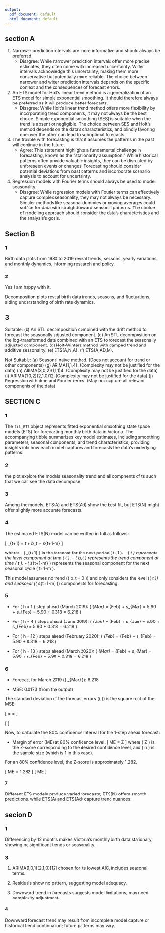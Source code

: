 ```yaml
---
output:
  pdf_document: default
  html_document: default
---
```

##     section A

1. Narrower prediction intervals are more informative and should always be preferred.
   - Disagree: While narrower prediction intervals offer more precise estimates, they often come with increased uncertainty. Wider intervals acknowledge this uncertainty, making them more conservative but potentially more reliable. The choice between narrower and wider prediction intervals depends on the specific context and the consequences of forecast errors.

3. An ETS model for Holt's linear trend method is a generalization of an ETS model for simple exponential smoothing. It should therefore always be preferred as it will produce better forecasts.
   - Disagree: While Holt's linear trend method offers more flexibility by incorporating trend components, it may not always be the best choice. Simple exponential smoothing (SES) is suitable when the trend is absent or negligible. The choice between SES and Holt's method depends on the data's characteristics, and blindly favoring one over the other can lead to suboptimal forecasts.

4. The trouble with forecasting is that it assumes the patterns in the past will continue in the future.
   - Agree: This statement highlights a fundamental challenge in forecasting, known as the "stationarity assumption." While historical patterns often provide valuable insights, they can be disrupted by unforeseen events or changes. Forecasting should consider potential deviations from past patterns and incorporate scenario analysis to account for uncertainty.

6. Regression models with Fourier terms should always be used to model seasonality.
   - Disagree: While regression models with Fourier terms can effectively capture complex seasonality, they may not always be necessary. Simpler methods like seasonal dummies or moving averages could suffice for data with straightforward seasonal patterns. The choice of modeling approach should consider the data's characteristics and the analysis's goals.


## Section B

###    1
Birth data plots from 1980 to 2019 reveal trends, seasons, yearly variations, and monthly dynamics, informing research and policy.

###   2
Yes I am happy with it.

Decomposition plots reveal birth data trends, seasons, and fluctuations, aiding understanding of birth rate dynamics.

##    3

Suitable:
(b) An STL decomposition combined with the drift method to forecast the seasonally adjusted component.
(c) An STL decomposition on the log-transformed data combined with an ETS to forecast the seasonally adjusted component.
(d) Holt-Winters method with damped trend and additive seasonality.
(e) ETS(A,N,A).
(f) ETS(A,AD,M).

Not Suitable:
(a) Seasonal naïve method. (Does not account for trend or other components)
(g) ARIMA(1,1,4). (Complexity may not be justified for the data)
(h) ARIMA(3,0,2)(1,1,1)4. (Complexity may not be justified for the data)
(i) ARIMA(1,0,2)(2,1,0)12. (Complexity may not be justified for the data)
(j) Regression with time and Fourier terms. (May not capture all relevant components of the data)

##    SECTION C

###   1

The `fit_ETS` object represents fitted exponential smoothing state space models (ETS) for forecasting monthly birth data in Victoria. The accompanying tibble summarizes key model estimates, including smoothing parameters, seasonal components, and trend characteristics, providing insights into how each model captures and forecasts the data's underlying patterns.

###   2

the plot explore the models seasonality  trend and all compnents of ts such that we can see the data decompose.

###   3

Among the models, ETS(A) and ETS(Ad) show the best fit, but ETS(N) might offer slightly more accurate forecasts.

###   4

The estimated ETS(N) model can be written in full as follows:

\[ \hat{y}_{t+1} = \ell_t + b_t + s_{t+1-m} \]

where:
- \( \hat{y}_{t+1} \) is the forecast for the next period \( t+1 \).
- \( \ell_t \) represents the level component at time \( t \).
- \( b_t \) represents the trend component at time \( t \).
- \( s_{t+1-m} \) represents the seasonal component for the next seasonal cycle \( t+1-m \).

This model assumes no trend (\( b_t = 0 \)) and only considers the level (\( \ell_t \)) and seasonal (\( s_{t+1-m} \)) components for forecasting.

###   5


- For \( h = 1 \) step ahead (March 2019):
  \( \hat{y}_{Mar} = \ell_{Feb} + s_{Mar} = 5.90 + s_{Feb} = 5.90 + 0.318 = 6.218 \)

- For \( h = 4 \) steps ahead (June 2019):
  \( \hat{y}_{Jun} = \ell_{Feb} + s_{Jun} = 5.90 + s_{Feb} = 5.90 + 0.318 = 6.218 \)

- For \( h = 12 \) steps ahead (February 2020):
  \( \hat{y}_{Feb} = \ell_{Feb} + s_{Feb} = 5.90 + 0.318 = 6.218 \)

- For \( h = 13 \) steps ahead (March 2020):
  \( \hat{y}_{Mar} = \ell_{Feb} + s_{Mar} = 5.90 + s_{Feb} = 5.90 + 0.318 = 6.218 \)

###   6

- Forecast for March 2019 (\( \hat{y}_{Mar} \)): 6.218

- MSE: 0.0173 (from the output)

The standard deviation of the forecast errors (\( \sigma \)) is the square root of the MSE:

\[ \sigma = \sqrt{MSE} = \sqrt{0.0173} \]

\[ \sigma \approx 0.1316 \]

Now, to calculate the 80% confidence interval for the 1-step ahead forecast:

- Margin of error (ME) at 80% confidence level:
  \[ ME = Z \times \frac{\sigma}{\sqrt{n}} \]
  where \( Z \) is the Z-score corresponding to the desired confidence level, and \( n \) is the sample size (which is 1 in this case).

For an 80% confidence level, the Z-score is approximately 1.282.

\[ ME = 1.282 \times \frac{0.1316}{\sqrt{1}} \]
\[ ME \approx 0.169 \]

####    7

Different ETS models produce varied forecasts; ETS(N) offers smooth predictions, while ETS(A) and ETS(Ad) capture trend nuances.

##        secion D

###   1

Differencing by 12 months makes Victoria's monthly birth data stationary, showing no significant trends or seasonality.


###   3

1. ARIMA(1,0,1)(2,1,0)[12] chosen for its lowest AIC, includes seasonal terms.

2. Residuals show no pattern, suggesting model adequacy.

3. Downward trend in forecasts suggests model limitations, may need complexity adjustment.

####    4

Downward forecast trend may result from incomplete model capture or historical trend continuation; future patterns may vary.